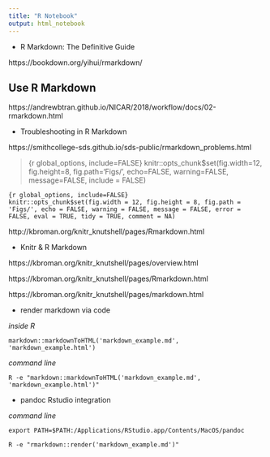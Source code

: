 ```yaml
---
title: "R Notebook"
output: html_notebook
---
```



- R Markdown: The Definitive Guide

https://bookdown.org/yihui/rmarkdown/




## Use R Markdown

https://andrewbtran.github.io/NICAR/2018/workflow/docs/02-rmarkdown.html

- Troubleshooting in R Markdown

https://smithcollege-sds.github.io/sds-public/rmarkdown_problems.html

> {r global_options, include=FALSE}
> knitr::opts_chunk$set(fig.width=12, fig.height=8, fig.path='Figs/', echo=FALSE, warning=FALSE, message=FALSE, include = FALSE)


    {r global_options, include=FALSE}
    knitr::opts_chunk$set(fig.width = 12, fig.height = 8, fig.path = 'Figs/', echo = FALSE, warning = FALSE, message = FALSE, error = FALSE, eval = TRUE, tidy = TRUE, comment = NA)




http://kbroman.org/knitr_knutshell/pages/Rmarkdown.html

- Knitr & R Markdown

https://kbroman.org/knitr_knutshell/pages/overview.html

https://kbroman.org/knitr_knutshell/pages/Rmarkdown.html

https://kbroman.org/knitr_knutshell/pages/markdown.html

 
- render markdown via code

*inside R*
```
markdown::markdownToHTML('markdown_example.md', 'markdown_example.html')
```

*command line*
```
R -e "markdown::markdownToHTML('markdown_example.md', 'markdown_example.html')"
```


- pandoc Rstudio integration

*command line*
```
export PATH=$PATH:/Applications/RStudio.app/Contents/MacOS/pandoc
```


```
R -e "rmarkdown::render('markdown_example.md')"
```